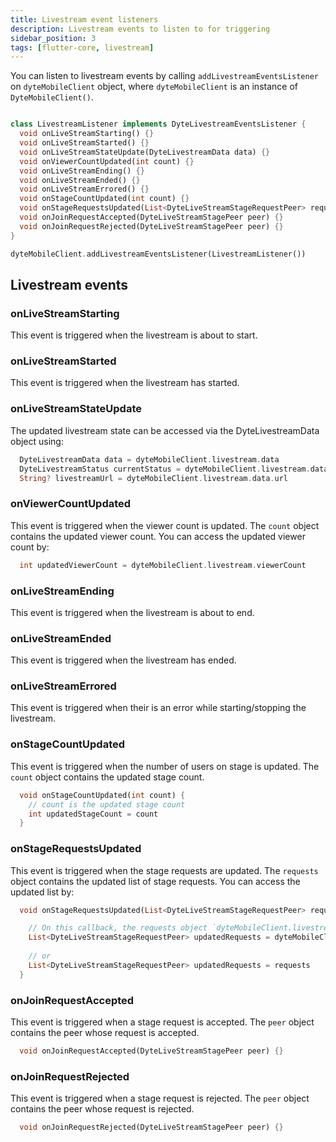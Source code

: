 ```yaml
---
title: Livestream event listeners
description: Livestream events to listen to for triggering
sidebar_position: 3
tags: [flutter-core, livestream]
---
```


You can listen to livestream events by calling `addLivestreamEventsListener` on `dyteMobileClient` object, where `dyteMobileClient` is an instance of `DyteMobileClient()`.

```dart

class LivestreamListener implements DyteLivestreamEventsListener {
  void onLiveStreamStarting() {}
  void onLiveStreamStarted() {}
  void onLiveStreamStateUpdate(DyteLivestreamData data) {}
  void onViewerCountUpdated(int count) {}
  void onLiveStreamEnding() {}
  void onLiveStreamEnded() {}
  void onLiveStreamErrored() {}
  void onStageCountUpdated(int count) {}
  void onStageRequestsUpdated(List<DyteLiveStreamStageRequestPeer> requests) {}
  void onJoinRequestAccepted(DyteLiveStreamStagePeer peer) {}
  void onJoinRequestRejected(DyteLiveStreamStagePeer peer) {}
}

dyteMobileClient.addLivestreamEventsListener(LivestreamListener())
```



## Livestream events

### onLiveStreamStarting

  This event is triggered when the livestream is about to start.

### onLiveStreamStarted

  This event is triggered when the livestream has started.

### onLiveStreamStateUpdate

  The updated livestream state can be accessed via the DyteLivestreamData object using:
  
  ```dart
    DyteLivestreamData data = dyteMobileClient.livestream.data
    DyteLivestreamStatus currentStatus = dyteMobileClient.livestream.data.state
    String? livestreamUrl = dyteMobileClient.livestream.data.url
  ```

### onViewerCountUpdated

  This event is triggered when the viewer count is updated. The `count` object contains the updated viewer count. You can access the updated viewer count by:

  ```dart
    int updatedViewerCount = dyteMobileClient.livestream.viewerCount
  ```

### onLiveStreamEnding

  This event is triggered when the livestream is about to end.

### onLiveStreamEnded

  This event is triggered when the livestream has ended.

### onLiveStreamErrored

  This event is triggered when their is an error while starting/stopping the livestream.

### onStageCountUpdated

  This event is triggered when the number of users on stage is updated. The `count` object contains the updated stage count.

  ```dart
    void onStageCountUpdated(int count) {
      // count is the updated stage count
      int updatedStageCount = count
    }
  ```

### onStageRequestsUpdated

  This event is triggered when the stage requests are updated. The `requests` object contains the updated list of stage requests. You can access the updated list by:

  ```dart
    void onStageRequestsUpdated(List<DyteLiveStreamStageRequestPeer> requests) {

      // On this callback, the requests object `dyteMobileClient.livestream.requests` is already updated.
      List<DyteLiveStreamStageRequestPeer> updatedRequests = dyteMobileClient.livestream.requests // returns List<DyteLiveStreamStageRequestPeer>
      
      // or
      List<DyteLiveStreamStageRequestPeer> updatedRequests = requests
    }
  ```

### onJoinRequestAccepted

  This event is triggered when a stage request is accepted. The `peer` object contains the peer whose request is accepted.

  ```dart
    void onJoinRequestAccepted(DyteLiveStreamStagePeer peer) {}
  ```

### onJoinRequestRejected

  This event is triggered when a stage request is rejected. The `peer` object contains the peer whose request is rejected.

  ```dart
    void onJoinRequestRejected(DyteLiveStreamStagePeer peer) {}
  ```
